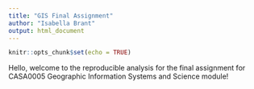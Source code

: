 ```yaml
---
title: "GIS Final Assignment"
author: "Isabella Brant"
output: html_document
---
```


```r
knitr::opts_chunk$set(echo = TRUE)
```

Hello, welcome to the reproducible analysis for the final assignment for CASA0005 Geographic Information Systems and Science module!